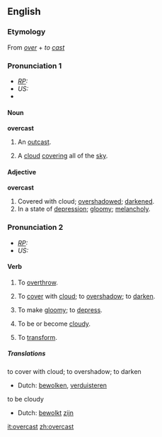 ==English==
===Etymology===
From ''[[over]]'' + ''to [[cast]]''

===Pronunciation 1===
* ''[[RP]]:'' {{IPA|/ˈəʊvəkɑːst/}}
* ''US:'' {{IPA|/ˈɔʊvərkæst/}}
*{{audio|en-uk-overcast.ogg|Audio (UK)}}
====Noun====
'''overcast'''
# {{obsolete}} An [[outcast]].
# A [[cloud]] [[cover]]ing all of the [[sky]].

====Adjective====
'''overcast'''
# Covered with cloud; [[overshadow]]ed; [[darken]]ed.
# In a state of [[depression]]; [[gloomy]]; [[melancholy]].

===Pronunciation 2===
* ''[[RP]]:'' {{IPA|/əʊvəˈkɑːst/}}
* ''US:'' {{IPA|/ɔʊvərˈkæst/}}

====Verb====
{{irregverb|overcast|[[overcasts]]|overcast|overcast|[[overcasting]]}}
# {{transitive}} {{obsolete}} To [[overthrow]].
# {{transitive}} To [[cover]] with [[cloud]]; to [[overshadow]]; to [[darken]].
# {{transitive}} To make [[gloomy]]; to [[depress]].
# {{intransitive}} To be or become [[cloudy]].
# {{transitive}} {{obsolete}} To [[transform]].

=====Translations=====
;to cover with cloud; to overshadow; to darken
*Dutch: [[bewolken]], [[verduisteren]]

;to be cloudy
*Dutch: [[bewolkt]] [[zijn]]

[[it:overcast]]
[[zh:overcast]]